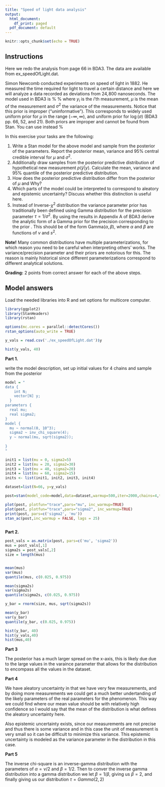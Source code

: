 ```yaml
---
title: "Speed of light data analysis"
output:
  html_document:
    df_print: paged
  pdf_document: default
---
```


```r
knitr::opts_chunk$set(echo = TRUE)
```

## Instructions

Here we redo the analysis from page 66 in BDA3. The data are available from ex_speedOfLight.dat.

Simon Newcomb conducted experiments on speed of light in 1882. He measured the time required for 
light to travel a certain distance and here we will analyze a data recorded as deviations from $24,\!800$
nanoseconds.  The model used in BDA3 is 
%
\begin{align*}
y_i &\sim N(\mu, \sigma^2) \\
p(\mu,\sigma^2) &\propto \sigma^{-2}.
\end{align*}
%
where $y_i$ is the $i$'th measurement, $\mu$ is the mean of the measurement and $\sigma^{2}$ 
the variance of the measurements. Notice that this prior is improper ("uninformative"). 
This corresponds to widely used uniform prior for $\mu$ in the range $(-\infty,\infty)$, and uniform prior for $\log(\sigma)$ (BDA3 pp. 66, 52, and 21). Both priors are improper and 
cannot be found from Stan. 
You can use instead
%
\begin{align}
p(\mu) &\sim N(0,(10^3)^2)\nonumber\\ 
p(\sigma^2) &\sim \text{Inv-}\chi^2(\nu=4,s^2=1)  \label{eq:Inv-chi_prior}
\end{align}

In this exercise your tasks are the following:

 1. Write a Stan model for the above model and sample from the posterior of the parameters. Report the posterior mean, variance and 95\% central credible interval for $\mu$ and $\sigma^2$.
 2. Additionally draw samples from the posterior predictive distribution of hypothetical new measurement $p(\tilde{y}|y)$. Calculate the mean, variance and 95\% quantile of the posterior predictive distribution. 
 3. How does the posterior predictive distribution differ from the posterior 
of $\mu$ and Why? 
 4. Which parts of the model could be interpreted to correspond to aleatory and epistemic uncertainty? Discuss whether this distinction is useful here. 
 5. Instead of Inverse-$\chi^2$ distribution the variance parameter prior has traditionally been defined using Gamma distribution for the precision parameter $\tau=1/\sigma^2$. By using the results in Appendix A of BDA3 derive the analytic form of a Gamma prior for the precision corresponding to the prior \eqref{eq:Inv-chi_prior}. This should be of the form $\text{Gamma}(\alpha,\beta)$, where $\alpha$ and $\beta$ are functions of $\nu$ and $s^2$.

**Note!** Many common distributions have multiple parameterizations, for which 
reason you need to be careful when interpreting others' works. The 
variance/precision parameter and their priors are notorious for this. The reason 
is mainly historical since different parameterizations correspond to different 
analytical solutions.

**Grading:** 2 points from correct answer for each of the above steps.

## Model answers


Load the needed libraries into R and set options for multicore computer.
```r
library(ggplot2)
library(StanHeaders)
library(rstan)

options(mc.cores = parallel::detectCores())
rstan_options(auto_write = TRUE)

y_vals = read.csv('./ex_speedOfLight.dat')$y

hist(y_vals, 40)
```

**Part 1. **

write the model description, set up initial values for 4 chains and sample from the posterior
```r
model = "
data {
    int N;
    vector[N] y; 
  }
parameters {
  real mu;
  real sigma2;
}
model {
  mu ~ normal(0, 10^3);
  sigma2 ~ inv_chi_square(4);
  y ~ normal(mu, sqrt(sigma2));
  
}
"

init1 = list(mu = 0, sigma2=5)
init2 = list(mu = 20, sigma2=30)
init3 = list(mu = 40, sigma2=20)
init4 = list(mu = 60, sigma2=15)
inits <- list(init1, init2, init3, init4) 

dataset=list(N=66, y=y_vals)

post=stan(model_code=model,data=dataset,warmup=500,iter=2000,chains=4,thin=1,init=inits,control = list(adapt_delta = 0.8,max_treedepth = 15))

```

```r
plot(post, plotfun="trace",pars="mu", inc_warmup=TRUE)
plot(post, plotfun="trace",pars="sigma2", inc_warmup=TRUE)
print(post, pars=c('sigma2', 'mu'))
stan_ac(post,inc_warmup = FALSE, lags = 25)
```
```r

```


**Part 2.**
```r
post_vals = as.matrix(post, pars=c('mu', 'sigma2'))
mus = post_vals[,1]
sigma2s = post_vals[,2]
size = length(mus)


mean(mus)
var(mus)
quantile(mus, c(0.025, 0.975))

mean(sigma2s)
var(sigma2s)
quantile(sigma2s, c(0.025, 0.975))

y_bar = rnorm(size, mus, sqrt(sigma2s))
```

```r
mean(y_bar)
var(y_bar)
quantile(y_bar, c(0.025, 0.975))
```
```r
hist(y_bar, 40)
hist(y_vals,40)
hist(mus,40)
```

**Part 3**

The posterior has a much larger spread on the x-axis, this is likely due due to the large values in the varaince parameter that allows for the distribution to encompass all the values in the dataset.

**Part 4**

We have aleatory uncertainty in that we have very few measurements, and by doing more measurements we could get a much better undertanding of the likely parameters of the real parameters for the phenomenon. This way we could find where our mean value should be with relatively high confidence so I would say that the mean of the distribution is what defines the aleatory uncertainty here. 

Also epistemic uncertainty exists, since our measurements are not precise and thus there is some variance and in this case the unit of measurement is very small so it can be difficult to minimize this variance. This epistemic uncertainty is modeled as the variance parameter in the distribution in this case.

**Part 5**

The inverse chi-square is an inverse-gamma distribution with the parameters of $\alpha = \nu / 2$ and $\beta = 1/2$. Then to conver the inverse gamma distribution into a gamma distribution we let $\beta = 1/\beta$, giving us $\beta = 2$, and finally giving us our distribution $\tau = Gamma(2, 2)$



